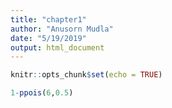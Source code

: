```yaml
---
title: "chapter1"
author: "Anusorn Mudla"
date: "5/19/2019"
output: html_document
---
```


```r
knitr::opts_chunk$set(echo = TRUE)
```

```r
1-ppois(6,0.5)
```

